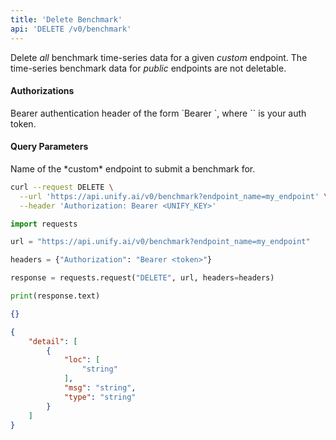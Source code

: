 ```yaml
---
title: 'Delete Benchmark'
api: 'DELETE /v0/benchmark'
---
```

Delete *all* benchmark time-series data for a given *custom* endpoint.
The time-series benchmark data for *public* endpoints are not deletable.

#### Authorizations

<ParamField header="Authorization" type="string" required="true">
  Bearer authentication header of the form `Bearer <token>`, where `<token>` is your auth token.
</ParamField>

#### Query Parameters

<ParamField query="endpoint_name" type="string" required="true">
Name of the *custom* endpoint to submit a benchmark for.
</ParamField>

<RequestExample>

```bash cURL
curl --request DELETE \
  --url 'https://api.unify.ai/v0/benchmark?endpoint_name=my_endpoint' \
  --header 'Authorization: Bearer <UNIFY_KEY>'
```

```python Python
import requests

url = "https://api.unify.ai/v0/benchmark?endpoint_name=my_endpoint"

headers = {"Authorization": "Bearer <token>"}

response = requests.request("DELETE", url, headers=headers)

print(response.text)
```

</RequestExample>
<ResponseExample>

```json 200
{}
```

```json 422
{
    "detail": [
        {
            "loc": [
                "string"
            ],
            "msg": "string",
            "type": "string"
        }
    ]
}
```

</ResponseExample>
